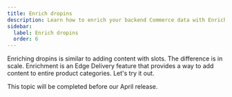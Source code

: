 ```yaml
---
title: Enrich dropins
description: Learn how to enrich your backend Commerce data with Enrichment blocks.
sidebar:
  label: Enrich dropins
  order: 6
---
```



Enriching dropins is similar to adding content with slots. The difference is in scale. Enrichment is an Edge Delivery feature that provides a way to add content to entire product categories. Let's try it out.

<Aside type="soon" title="Coming Soon">
  This topic will be completed before our April release.
</Aside>

